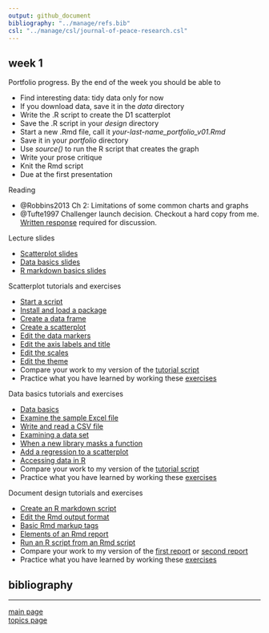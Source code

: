 ```yaml
---
output: github_document
bibliography: "../manage/refs.bib" 
csl: "../manage/csl/journal-of-peace-research.csl"
---
```


## week 1

Portfolio progress. By the end of the week you should be able to 

- Find interesting data: tidy data only for now 
- If you download data, save it in the *data* directory 
- Write the .R script to create the D1 scatterplot
- Save the .R script in your *design* directory 
- Start a new .Rmd file, call it *your-last-name_portfolio_v01.Rmd* 
- Save it in your *portfolio* directory 
- Use *source()* to run the R script that creates the graph 
- Write your prose critique 
- Knit the Rmd script 
- Due at the first presentation

Reading

- @Robbins2013 Ch 2: Limitations of some common charts and graphs
- @Tufte1997 Challenger launch decision. Checkout a hard copy from me. [Written response](read-01_reading-response-form.pdf) required for discussion. 

Lecture slides

- [Scatterplot slides](../slides/Le03-scatterplot-slides.pdf)
- [Data basics slides](../slides/Le04-data-basics-slides.pdf) 
- [R markdown basics slides](../slides/Le06-markdown-basics-slides.pdf) 

Scatterplot tutorials and exercises

- [Start a script](tut-0301_start-scatterplot.md)
- [Install and load a package](tut-0302_install-load-package.md)
- [Create a data frame](tut-0303_create-data-frame.md)
- [Create a scatterplot](tut-0304_create-scatterplot.md)
- [Edit the data markers](tut-0305_edit-data-markers.md)
- [Edit the axis labels and title](tut-0306_edit-axis-labels-title.md)
- [Edit the scales](tut-0307_edit-scales.md)
- [Edit the theme](tut-0308_edit-theme.md)
- Compare your work to my version of the [tutorial script](../practiceR/tut02_scatterplot.R)  
- Practice what you have learned by working these [exercises](tut-0309_scatterplot-exercise.md) 

Data basics tutorials and exercises

- [Data basics](tut-0401_data-basics.md)  
- [Examine the sample Excel file](tut-0402_read-excel.md)  
- [Write and read a CSV file](tut-0403_read-write-csv.md)  
- [Examining a data set](tut-0404_examine-new-data.md)  
- [When a new library masks a function](tut-0405_new-library-masks.md)  
- [Add a regression to a scatterplot](tut-0406_add-regression.md)  
- [Accessing data in R](tut-0407_access-data-in-R.md)  
- Compare your work to my version of the [tutorial script](../practiceR/tut03_data-basics.R)  
- Practice what you have learned by working these [exercises](tut-0408_data-basics-exercise.md)  

Document design tutorials and exercises

- [Create an R markdown script](tut-0601_rmd-start-markdown.md)  
- [Edit the Rmd output format](tut-0602_rmd-edit-output.md)  
- [Basic Rmd markup tags](tut-0603_rmd-basic-tags.md)  
- [Elements of an Rmd report](tut-0604_rmd-elements.md)  
- [Run an R script from an Rmd script](tut-0605_rmd-run-r.md)  
- Compare your work to my version of the [first report](../practiceR/tut04_first-report.Rmd) or [second report](../practiceR/tut04_second-report.Rmd)
- Practice what you have learned by working these [exercises](tut-0607_rmd-exercise.md)  






## bibliography 

<div id="refs"></div>
  
---

[main page](../README.md)<br>
[topics page](../README-by-topic.md)
